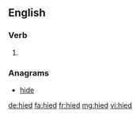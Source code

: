 ==English==

===Verb===
{{head|en}}

# {{en-past of|hie}}

===Anagrams===
* [[hide#English|hide]]

[[de:hied]]
[[fa:hied]]
[[fr:hied]]
[[mg:hied]]
[[vi:hied]]